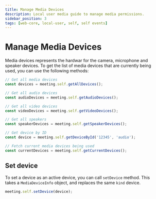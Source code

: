 ```yaml
---
title: Manage Media Devices
description: Local user media guide to manage media permissions.
sidebar_position: 3
tags: [web-core, local-user, self, self events]
---
```


# Manage Media Devices

Media devices represents the hardwar    for the camera, microphone and speaker devices.
To get the list of media devices that are currently being used, you can use the following methods:

```js
// Get all media devices
const devices = meeting.self.getAllDevices();

// Get all audio devices
const audioDevices = meeting.self.getAudioDevices();

// Get all video devices
const videoDevices = meeting.self.getVideoDevices();

// Get all speakers
const speakerDevices = meeting.self.getSpeakerDevices();

// Get device by ID
const device = meeting.self.getDeviceById('12345', 'audio');

// Fetch current media devices being used 
const currentDevices = meeting.self.getCurrentDevices();
```

## Set device

To set a device as an active device, you can call `setDevice` method. This takes a `MediaDeviceInfo` object, and replaces the same `kind` device. 

```js
meeting.self.setDevice(device);
```
